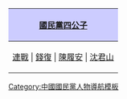 {|align="center" style="border:1px solid #AAAAAA; margin-top:5px; margin-bottom:5px;"
!style="background-color:#CCCCFF;" align="center"|[[國民黨四公子]]
|-
| [[連戰]] | [[錢復]] | [[陳履安]] | [[沈君山]]
|}<noinclude>
[[Category:中國國民黨人物導航模板]]
</noinclude>